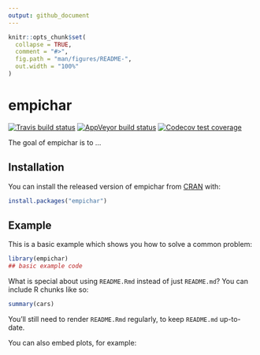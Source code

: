 ```yaml
---
output: github_document
---
```


<!-- README.md is generated from README.Rmd. Please edit that file -->

```r
knitr::opts_chunk$set(
  collapse = TRUE,
  comment = "#>",
  fig.path = "man/figures/README-",
  out.width = "100%"
)
```
# empichar

<!-- badges: start -->
[![Travis build status](https://travis-ci.org/gbasulto/empichar.svg?branch=master)](https://travis-ci.org/gbasulto/empichar)
[![AppVeyor build status](https://ci.appveyor.com/api/projects/status/github/gbasulto/empichar?branch=master&svg=true)](https://ci.appveyor.com/project/gbasulto/empichar)
[![Codecov test coverage](https://codecov.io/gh/gbasulto/empichar/branch/master/graph/badge.svg)](https://codecov.io/gh/gbasulto/empichar?branch=master)
<!-- badges: end -->

The goal of empichar is to ...

## Installation

You can install the released version of empichar from [CRAN](https://CRAN.R-project.org) with:

``` r
install.packages("empichar")
```

## Example

This is a basic example which shows you how to solve a common problem:

```r
library(empichar)
## basic example code
```

What is special about using `README.Rmd` instead of just `README.md`? You can include R chunks like so:

```r
summary(cars)
```

You'll still need to render `README.Rmd` regularly, to keep `README.md` up-to-date.

You can also embed plots, for example:

